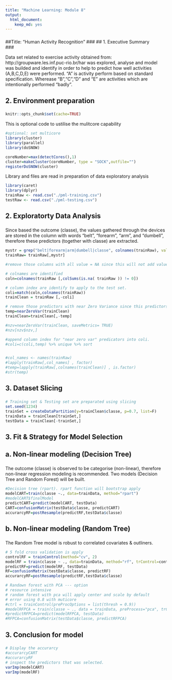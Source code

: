 ```yaml
---
title: "Machine Learning: Module 8"
output:
  html_document:
    keep_md: yes
---
```


###
##Title: "Human Activity Recognition"
###
## 1. 		Executive Summary	
###

Data set related to exercise activity obtained from: http://groupware.les.inf.puc-rio.br/har was explored, analyse and model was builded and identify in order to help to predict how well activities (A,B,C,D,E) were performed. "A" is activity perform based on standard specification. Wherease "B","C","D" and "E" are activities which are intentionally performed "badly".



###
## 2. Environment preparation
###	

```r
knitr::opts_chunk$set(cache=TRUE)
```

This is optional code to ustilise the mulitcore capability
```r
#optional: set multicore
library(cluster)
library(parallel)
library(doSNOW)

coreNumber=max(detectCores(),1)
cluster=makeCluster(coreNumber, type = "SOCK",outfile="")
registerDoSNOW(cluster)
```

Library and files are read in preparation of data exploratory analysis
```r
library(caret)
library(dplyr)
trainRaw <- read.csv("./pml-training.csv")
testRaw <- read.csv("./pml-testing.csv")
```

###
## 2. Exploratorty Data Analysis
###	

Since based the outcome (classe), the values gathered through the devices are stored in the column with words "belt", "forearm", "arm", and "dumbell", therefore these predictors (together with classe) are extracted. 

```r
mystr = grep("belt|forearm|arm|dumbell|classe", colnames(trainRaw), value = TRUE)
trainRaw= trainRaw[,mystr]

#remove those columns with all value = NA since this will not add value to the prediction. ??? are identified with on NA value and removed.

# colnames are identified
coln=colnames(trainRaw [,colSums(is.na( trainRaw )) != 0])

# column index are identify to apply to the test set.
coli=match(coln,colnames(trainRaw))
trainClean = trainRaw [,-coli]

# remove those predictors with near Zero Variance since this predictors with thsee property does not contribute to prediction. 34 are identified and removed.
temp=nearZeroVar(trainClean)
trainClean=trainClean[,-temp]

#nzv=nearZeroVar(trainClean, saveMetrics= TRUE)
#nzv[nzv$nzv,]

#append column index for "near zero var" predicators into coli.
#coli=c(coli,temp) %>% unique %>% sort


#col_names <- names(trainRaw)
#lapply(trainRaw[,col_names] , factor)
#temp=lapply(trainRaw[,colnames(trainClean)] , is.factor)
#str(temp)
```

###
## 3. Dataset Slicing
###	

```r
# Training set & Testing set are preparated using slicing
set.seed(1234) 
trainSet = createDataPartition(y=trainClean$classe, p=0.7, list=F)
trainData = trainClean[trainSet,]
testData = trainClean[-trainSet,]
```


###
## 3. Fit & Strategy for Model Selection
## 	a. Non-linear modeling (Decision Tree)
###	

The outcome (classe) is observed to be categorise (non-linear), therefore non-linear regression modeling is recommended. Two models (Decision Tree and Random Forest) will be built.


```r
#Decision tree (rpart). rpart function will bootstrap apply
modelCART=train(classe ~., data=trainData, method="rpart")
#modelCART$finalModel
predictCART=predict(modelCART, testData)
CART=confusionMatrix(testData$classe, predictCART)
accurarcyRF=postResample(predictRF,testData$classe)
```

###
## 	b. Non-linear modeling (Random Tree)
###	

The Random Tree model is robust to correlated covariates & outliners.

```r
# 5 fold cross validation is apply
controlRF = trainControl(method="cv", 2)
modelRF = train(classe ~ ., data=trainData, method="rf", trControl=controlRF, ntree=250)
predictRF=predict(modelRF, testData)
RF=confusionMatrix(testData$classe, predictRF)
accurarcyRF=postResample(predictRF,testData$classe)
```

```r
# Randown forest with PCA --- option 
# resource intensive
# random forest with pca will apply center and scale by default
# error using 0.8 with muticore
#ctrl = trainControl(preProcOptions = list(thresh = 0.9))
#modelRFPCA = train(classe ~ ., data = trainData, preProcess="pca", trControl = ctrl, method="rf")
#predictRFPCA=predict(modelRFPCA, testData)
#RFPCA=confusionMatrix(testData$classe, predictRFPCA)
```
###
## 3. Conclusion for model
###	
```r
# Display the accurarcy
#accurarcyCART
#accurarcyRF
# inspect the predictors that was selected.
varImp(modelCART)
varImp(modelRF)
```
